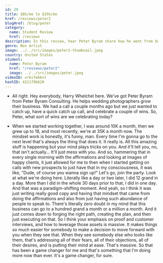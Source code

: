 ```yaml
---
id: 29
title: $8k/mo to $35k/mo
href: /reviews/peter2
blogHref: /blog/peter
category:
  name: Student Review
  href: /reviews
description: In this review, hear Peter Byram share how he went from $8k / mo to $35k / mo profitably with video testimonials in less than 3 months even in the midst of Covid-19.
genre: Non Artist
image: ../../src/images/peter2-thumbnail.jpeg
country: United States
student:
  name: Peter Byram
  href: "/reviews/peter2"
  image: ../../src/images/peter.jpeg
videoID: xr6ifmk6vt
hashID: 4211f9b620
---
```


- All right. Hey everybody, Harry Whelchel here. We've got Peter Byram from Peter Byram Consulting. He helps wedding photographers grow their business. We had a call a couple months ago but we just wanted to catch up, have a quick catch up call, and celebrate a couple of wins. So, Peter, what sort of wins are we celebrating today?

- When we started working together, I was around 10K a month, then we grew up to 18, and most recently, we're at 35K a month now. The mindset work is honestly, it's funny, man. Every time I'm gonna go to the next level that's always the thing that does it. It really is. All this amazing stuff is happening but your mind plays tricks on you. And it'll tell you, no, that isn't actually... It'll just mess with you. And so, hammering that in every single morning with the affirmations and looking at images of happy clients, it just allowed for me to then when I started getting on calls with new prospects to just have that in my consciousness, it was like, "Dude, of course you wanna sign up!" Let's go, join the party. Look at what we're doing here. Literally like a day or two later, I did 12 grand in a day. More than I did in the whole 30 days prior to that, I did in one day. And that was a paradigm-shifting moment. And yeah, so I think it was just writing really good copy and having that mindset that came from doing the affirmations and also from just having such abundance of people to speak to. There's literally zero doubt in my mind that this business can go to a hundred grand a month or a million a month. And it just comes down to forging the right path, creating the plan, and then just executing on that. So I think your emphasis on proof and customer interviews, and how to leverage those assets is massive. It makes things so much easier for somebody to make a decision to move forward with you when they see that. When they see somebody else who looks like them, that's addressing all of their fears, all of their objections, all of their desires, and is putting their mind at ease. That's massive. So that has been a game changer for me and that's something that I'm doing more now than ever. It's a game changer, for sure.
